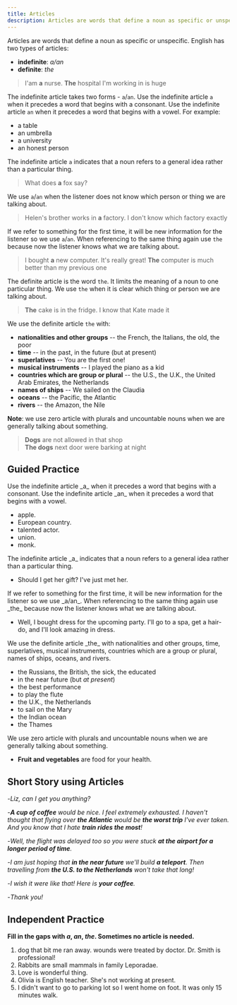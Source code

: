 ```yaml
---
title: Articles
description: Articles are words that define a noun as specific or unspecific
---
```


Articles are words that define a noun as specific or unspecific. English has two types of articles:

- **indefinite**: _a/an_
- **definite**: _the_

> I'am **a** nurse. **The** hospital I'm working in is huge

The indefinite article takes two forms - `a`/`an`. Use the indefinite article `a` when it precedes a word that begins with a consonant. Use the indefinite article `an` when it precedes a word that begins with a vowel. For example:

- a table
- an umbrella
- a university
- an honest person

The indefinite article `a` indicates that a noun refers to a general idea rather than a particular thing.

> What does **a** fox say?

We use `a`/`an` when the listener does not know which person or thing we are talking about.

> Helen's brother works in **a** factory. I don't know which factory exactly

If we refer to something for the first time, it will be new information for the listener so we use `a`/`an`. When referencing to the same thing again use `the` because now the listener knows what we are talking about.

> I bought **a** new computer. It's really great! **The** computer is much better than my previous one

The definite article is the word `the`. It limits the meaning of a noun to one particular thing. We use `the` when it is clear which thing or person we are talking about.

> **The** cake is in the fridge. I know that Kate made it

We use the definite article `the` with:

- **nationalities and other groups** -- the French, the Italians, the old, the poor
- **time** -- in the past, in the future (but at present)
- **superlatives** -- You are the first one!
- **musical instruments** -- I played the piano as a kid
- **countries which are group or plural** -- the U.S., the U.K., the United Arab Emirates, the Netherlands
- **names of ships** -- We sailed on the Claudia
- **oceans** -- the Pacific, the Atlantic
- **rivers** -- the Amazon, the Nile

**Note**: we use zero article with plurals and uncountable nouns when we are generally talking about something.

> **Dogs** are not allowed in that shop <Asterisk label="We are talking about dogs in general" /> <br /> **The dogs** next door were barking at night <Asterisk label="We are talking about the particular dogs" />

## Guided Practice

<Sidenote mt={8}>
  Use the indefinite article _a_ when it precedes a word that begins with a consonant. Use the
  indefinite article _an_ when it precedes a word that begins with a vowel.
</Sidenote>

- <Blank /> apple. <InfoTooltip label="an" />
- <Blank /> European country. <InfoTooltip label="a" />
- <Blank /> talented actor. <InfoTooltip label="a" />
- <Blank /> union. <InfoTooltip label="an" />
- <Blank /> monk. <InfoTooltip label="a" />

<Sidenote>
  The indefinite article _a_ indicates that a noun refers to a general idea rather than a particular
  thing.
</Sidenote>

- Should I get her <Blank /> gift? I've just met her. <InfoTooltip label="a" />

<Sidenote>
  If we refer to something for the first time, it will be new information for the listener so we use
  _a/an_. When referencing to the same thing again use _the_ because now the listener knows what we
  are talking about.
</Sidenote>

- Well, I bought <Blank /> dress for the upcoming party. I'll go to a spa, get a hair-do, and I'll look amazing in <Blank /> dress. <InfoTooltip label="a, the" />

<Sidenote>
  We use the definite article _the_ with nationalities and other groups, time, superlatives, musical
  instruments, countries which are a group or plural, names of ships, oceans, and rivers.
</Sidenote>

- the Russians, the British, the sick, the educated
- in the near future (but _at present_)
- the best performance
- to play the flute
- the U.K., the Netherlands
- to sail on the Mary
- the Indian ocean
- the Thames

<Sidenote>
  We use zero article with plurals and uncountable nouns when we are generally talking about
  something.
</Sidenote>

- **Fruit and vegetables** are food for your health.

## Short Story using Articles

-_Liz, can I get you anything?_

-_**A cup of coffee** would be nice. I feel extremely exhausted. I haven't thought that flying over **the Atlantic** would be **the worst trip** I've ever taken. And you know that I hate **train rides the most**!_

-_Well, the flight was delayed too so you were stuck **at the airport for a longer period of time**._

-_I am just hoping that **in the near future** we'll build **a teleport**. Then travelling from **the U.S. to the Netherlands** won't take that long!_

-_I wish it were like that! Here is **your coffee**._

-_Thank you!_

## Independent Practice

**Fill in the gaps with _a_, _an_, _the_. Sometimes no article is needed.**

1. <Blank /> dog that bit me ran away. <Blank /> wounds were treated
   by <Blank /> doctor. <Blank /> Dr. Smith is <Blank /> professional! <InfoTooltip label="The, The, the, -, a" />
2. <Blank /> Rabbits are <Blank /> small mammals in <Blank /> family Leporadae. <InfoTooltip label="-, -, the" />
3. <Blank /> Love is <Blank /> wonderful thing. <InfoTooltip label="-, a" />
4. <Blank /> Olivia is <Blank /> English teacher. She's not working at <Blank /> present. <InfoTooltip label="-, an, -" />
5. I didn't want to go to <Blank /> parking lot so I went <Blank /> home on <Blank /> foot. It was only <Blank /> 15 minutes walk. <InfoTooltip label="the, -, -, a" />
